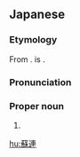 ==Japanese==
{{DEFAULTSORT:それん}}
{{ja-kanjitab|そ|れん|yomi=o}}

===Etymology===
From {{der|ja|zh|蘇聯}}. {{m|ja|蘇}} is {{ateji|sort=それん}}.

===Pronunciation===
{{ja-pron|acc=a|ソれん|y=ko}}

===Proper noun===
{{ja-pos|proper|ソれん}}

# {{rarespell|lang=ja|ソ連}}

[[hu:蘇連]]